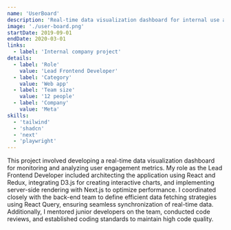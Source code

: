 ```yaml
---
name: 'UserBoard'
description: 'Real-time data visualization dashboard for internal use at Meta'
image: './user-board.png'
startDate: 2019-09-01
endDate: 2020-03-01
links:
  - label: 'Internal company project'
details:
  - label: 'Role'
    value: 'Lead Frontend Developer'
  - label: 'Category'
    value: 'Web app'
  - label: 'Team size'
    value: '12 people'
  - label: 'Company'
    value: 'Meta'
skills:
  - 'tailwind'
  - 'shadcn'
  - 'next'
  - 'playwright'
---
```


This project involved developing a real-time data visualization dashboard for monitoring and analyzing user engagement metrics. My role as the Lead Frontend Developer included architecting the application using React and Redux, integrating D3.js for creating interactive charts, and implementing server-side rendering with Next.js to optimize performance. I coordinated closely with the back-end team to define efficient data fetching strategies using React Query, ensuring seamless synchronization of real-time data. Additionally, I mentored junior developers on the team, conducted code reviews, and established coding standards to maintain high code quality.

